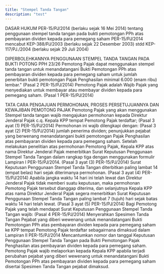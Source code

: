 ```yaml
---
title: "Stempel Tanda Tangan"
description: "test"
---
```


DASAR HUKUM
PER-15/PJ/2014 (berlaku sejak 16 Mei 2014) tentang penggunaan stempel tanda tangan pada bukti pemotongan PPh atas pembayaran dividen kepada para pemegang saham
PER-15/PJ/2014 mencabut KEP-388/PJ/2003 (berlaku sejak 22 Desember 2003) stdd KEP-117/PJ./2004 (berlaku sejak 29 Juli 2004)
 

DIPERBOLEHKANNYA PENGGUNAAN STEMPEL TANDA TANGAN PADA BUKTI POTONG PPH 23/26
Pemotong Pajak dapat menggunakan stempel tanda tangan untuk menandatangani Bukti Pemotongan PPh atas pembayaran dividen kepada para pemegang saham untuk jumlah penerbitan bukti pemotongan Pajak Penghasilan minimal 6.000 (enam ribu) lembar." (Pasal 2 PER-15/PJ/2014)
Pemotong Pajak adalah Wajib Pajak yang menyediakan untuk membayar atau membayar dividen kepada para pemegang saham. (Pasal 1 PER-15/PJ/2014)
 

 TATA CARA PENGAJUAN PERMOHONAN, PROSES PERSETUJUANNYA DAN KEWAJIBAN PEMOTONG PAJAK
Pemotong Pajak yang akan menggunakan Stempel tanda tangan wajib mengajukan permohonan kepada Direktur Jenderal Pajak c.q. Kepala KPP tempat Pemotong Pajak terdaftar; (Pasal 3 ayat (1) PER-15/PJ/2014)
Permohonan ini wajib dilengkapi dengan: (Pasal 3 ayat (2) PER-15/PJ/2014)
jumlah penerima dividen;
penunjukkan pejabat yang berwenang menandatangani bukti pemotongan Pajak Penghasilan atas pembayaran dividen kepada para pemegang saham.
Setelah melakukan penelitian atas permohonan Pemotong Pajak, Kepala KPP atas nama Direktur Jenderal Pajak menerbitkan Surat Keputusan Penggunaan Stempel Tanda Tangan dalam rangkap tiga dengan menggunakan formulir Lampiran I PER-15/PJ/2014. (Pasal 3 ayat (3) PER-15/PJ/2014)
Surat Keputusan Penggunaan Stempel Tanda Tangan diterbitkan paling lambat 14 (empat belas) hari sejak diterimanya permohonan. (Pasal 3 ayat (4) PER-15/PJ/2014)
Apabila jangka waktu 14 hari ini telah lewat dan Direktur Jenderal Pajak tidak memberi suatu keputusan, maka permohonan Pemotong Pajak tersebut dianggap diterima, dan selanjutnya Kepala KPP atas nama Direktur Jenderal Pajak segera menerbitkan Surat Keputusan Penggunaan Stempel Tanda Tangan paling lambat 7 (tujuh) hari sejak batas waktu 14 hari telah lewat. (Pasal 3 ayat (5) PER-15/PJ/2014)
Bagi Pemotong Pajak yang telah mendapat Surat Keputusan Penggunaan Stempel Tanda Tangan wajib: (Pasal 4 PER-15/PJ/2014)
Menyerahkan Spesimen Tanda Tangan Pejabat yang diberi wewenang untuk menandatangani Bukti Pemotongan PPh atas pembayaran dividen kepada para pemegang saham ke KPP tempat Pemotong Pajak terdaftar sebagairnana dimaksud dalam Lampiran II PER-15/PJ/2014
Mencantumkan nomor dan tanggal Keputusan Penggunaan Stempel Tanda Tangan pada Bukti Pemotongan Pajak Penghasilan atas pembayaran dividen kepada para pemegang saham.
Pemotong Pajak wajib melaporkan kepada Kepala KPP apabila terjadi perubahan pejabat yang diberi wewenang untuk menandatangani Bukti Pemotongan PPh atas pembayaran dividen kepada para pemegang saham disertai Spesimen Tanda Tangan pejabat dimaksud.